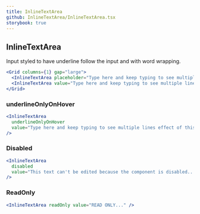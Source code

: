 ```yaml
---
title: InlineTextArea
github: InlineTextArea/InlineTextArea.tsx
storybook: true
---
```


## InlineTextArea

Input styled to have underline follow the input and with word wrapping.

```jsx
<Grid columns={1} gap="large">
  <InlineTextArea placeholder="Type here and keep typing to see multiple lines effect of this component it will wrap to a next line..." />
  <InlineTextArea value="Type here and keep typing to see multiple lines effect of this component it will wrap to a next line..." />
</Grid>
```

### underlineOnlyOnHover

```jsx
<InlineTextArea
  underlineOnlyOnHover
  value="Type here and keep typing to see multiple lines effect of this component it will wrap to a next line..."
/>
```

### Disabled

```jsx
<InlineTextArea
  disabled
  value="This text can't be edited because the component is disabled..."
/>
```

### ReadOnly

```jsx
<InlineTextArea readOnly value="READ ONLY..." />
```
